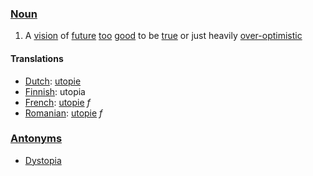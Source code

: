 === [[Noun]] ===

#A [[vision]] of [[future]] [[too]] [[good]] to be [[true]] or just heavily [[over-optimistic]]

==== Translations ====

*[[Dutch]]: [[utopie]]
*[[Finnish]]: utopia
*[[French]]: [[utopie]] ''f''
*[[Romanian]]: [[utopie]] ''f''
===[[Antonym]]s===
*[[Dystopia]]